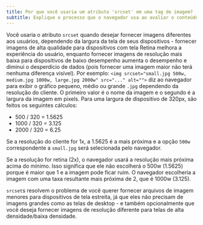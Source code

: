 ```yaml
---
title: Por que você usaria um atributo 'srcset' em uma tag de imagem?
subtitle: Explique o processo que o navegador usa ao avaliar o conteúdo deste atributo.
---
```


Você usaria o atributo `srcset` quando desejar fornecer imagens diferentes aos usuários, dependendo da largura da tela de seus dispositivos - fornecer imagens de alta qualidade para dispositivos com tela Retina melhora a experiência do usuário, enquanto fornecer imagens de resolução mais baixa para dispositivos de baixo desempenho aumenta o desempenho e diminui o desperdício de dados (pois fornecer uma imagem maior não terá nenhuma diferença visível). Por exemplo: `<img srcset="small.jpg 500w, medium.jpg 1000w, large.jpg 2000w" src="..." alt="">` diz ao navegador para exibir o gráfico pequeno, médio ou grande `.jpg` dependendo da resolução do cliente. O primeiro valor é o nome da imagem e o segundo é a largura da imagem em pixels. Para uma largura de dispositivo de 320px, são feitos os seguintes cálculos:

-   500 / 320 = 1.5625
-   1000 / 320 = 3.125
-   2000 / 320 = 6.25

Se a resolução do cliente for 1x, a 1.5625 é a mais próxima e a opção `500w` correspondente a `small.jpg` será selecionada pelo navegador.

Se a resolução for retina (2x), o navegador usará a resolução mais próxima acima do mínimo. Isso significa que ele não escolherá o 500w (1.5625) porque é maior que 1 e a imagem pode ficar ruim. O navegador escolheria a imagem com uma taxa resultante mais próxima de 2, que é 1000w (3.125).

`srcset`s resolvem o problema de você querer fornecer arquivos de imagem menores para dispositivos de tela estreita, já que eles não precisam de imagens grandes como as telas de desktop - e também opcionalmente que você deseja fornecer imagens de resolução diferente para telas de alta densidade/baixa densidade.
